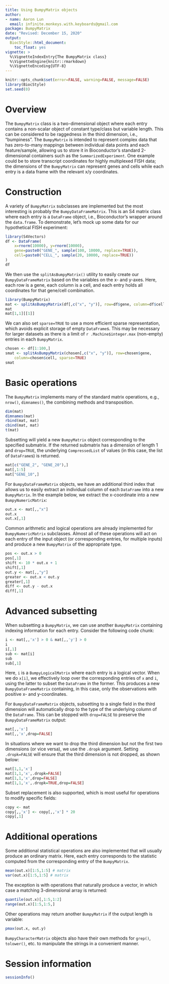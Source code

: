 ```yaml
---
title: Using BumpyMatrix objects
author:
- name: Aaron Lun
  email: infinite.monkeys.with.keyboards@gmail.com
package: BumpyMatrix
date: "Revised: December 15, 2020"
output:
  BiocStyle::html_document:
    toc_float: yes
vignette: >
  %\VignetteIndexEntry{The BumpyMatrix class}
  %\VignetteEngine{knitr::rmarkdown}
  %\VignetteEncoding{UTF-8}
---
```


```r
knitr::opts_chunk$set(error=FALSE, warning=FALSE, message=FALSE)
library(BiocStyle)
set.seed(0)
```

# Overview

The `BumpyMatrix` class is a two-dimensional object where each entry contains a non-scalar object of constant type/class but variable length.
This can be considered to be raggedness in the third dimension, i.e., "bumpiness".
The `BumpyMatrix` is intended to represent complex data that has zero-to-many mappings between individual data points and each feature/sample,
allowing us to store it in Bioconductor's standard 2-dimensional containers such as the `SummarizedExperiment`.
One example could be to store transcript coordinates for highly multiplexed FISH data;
the dimensions of the `BumpyMatrix` can represent genes and cells while each entry is a data frame with the relevant x/y coordinates.

# Construction

A variety of `BumpyMatrix` subclasses are implemented but the most interesting is probably the `BumpyDataFrameMatrix`.
This is an S4 matrix class where each entry is a `DataFrame` object, i.e., Bioconductor's wrapper around the `data.frame`.
To demonstrate, let's mock up some data for our hypothetical FISH experiment:

```r
library(S4Vectors)
df <- DataFrame(
    x=rnorm(10000), y=rnorm(10000), 
    gene=paste0("GENE_", sample(100, 10000, replace=TRUE)),
    cell=paste0("CELL_", sample(20, 10000, replace=TRUE))
)
df 
```

We then use the `splitAsBumpyMatrix()` utility to easily create our `BumpyDataFrameMatrix` based on the variables on the x- and y-axes.
Here, each row is a gene, each column is a cell, and each entry holds all coordinates for that gene/cell combination.

```r
library(BumpyMatrix)
mat <- splitAsBumpyMatrix(df[,c("x", "y")], row=df$gene, column=df$cell)
mat
mat[1,1][[1]]
```

We can also set `sparse=TRUE` to use a more efficient sparse representation, which avoids explicit storage of empty `DataFrame`s.
This may be necessary for larger datasets as there is a limit of `r .Machine$integer.max` (non-empty) entries in each `BumpyMatrix`.

```r
chosen <- df[1:100,]
smat <- splitAsBumpyMatrix(chosen[,c("x", "y")], row=chosen$gene, 
    column=chosen$cell, sparse=TRUE)
smat
```

# Basic operations

The `BumpyMatrix` implements many of the standard matrix operations, e.g., `nrow()`, `dimnames()`, the combining methods and transposition.

```r
dim(mat)
dimnames(mat)
rbind(mat, mat)
cbind(mat, mat)
t(mat)
```

Subsetting will yield a new `BumpyMatrix` object corresponding to the specified submatrix.
If the returned submatrix has a dimension of length 1 and `drop=TRUE`, the underlying `CompressedList` of values (in this case, the list of `DataFrame`s) is returned.

```r
mat[c("GENE_2", "GENE_20"),]
mat[,1:5]
mat["GENE_10",]
```

For `BumpyDataFrameMatrix` objects, we have an additional third index that allows us to easily extract an individual column of each `DataFrame` into a new `BumpyMatrix`.
In the example below, we extract the x-coordinate into a new `BumpyNumericMatrix`:

```r
out.x <- mat[,,"x"]
out.x
out.x[,1]
```

Common arithmetic and logical operations are already implemented for `BumpyNumericMatrix` subclasses.
Almost all of these operations will act on each entry of the input object (or corresponding entries, for multiple inputs) 
and produce a new `BumpyMatrix` of the appropriate type.

```r
pos <- out.x > 0
pos[,1]
shift <- 10 * out.x + 1
shift[,1]
out.y <- mat[,,"y"]
greater <- out.x < out.y
greater[,1]
diff <- out.y - out.x
diff[,1]
```

# Advanced subsetting

When subsetting a `BumpyMatrix`, we can use another `BumpyMatrix` containing indexing information for each entry.
Consider the following code chunk:

```r
i <- mat[,,'x'] > 0 & mat[,,'y'] > 0
i
i[,1]
sub <- mat[i]
sub
sub[,1]
```

Here, `i` is a `BumpyLogicalMatrix` where each entry is a logical vector.
When we do `x[i]`, we effectively loop over the corresponding entries of `x` and `i`, using the latter to subset the `DataFrame` in the former.
This produces a new `BumpyDataFrameMatrix` containing, in this case, only the observations with positive x- and y-coordinates.

For `BumpyDataFrameMatrix` objects, subsetting to a single field in the third dimension will automatically drop to the type of the underlying column of the `DataFrame`.
This can be stopped with `drop=FALSE` to preserve the `BumpyDataFrameMatrix` output:

```r
mat[,,'x']
mat[,,'x',drop=FALSE]
```

In situations where we want to drop the third dimension but not the first two dimensions (or vice versa), we use the `.dropk` argument.
Setting `.dropk=FALSE` will ensure that the third dimension is not dropped, as shown below:

```r
mat[1,1,'x']
mat[1,1,'x',.dropk=FALSE]
mat[1,1,'x',drop=FALSE]
mat[1,1,'x',.dropk=TRUE,drop=FALSE]
```

Subset replacement is also supported, which is most useful for operations to modify specific fields:

```r
copy <- mat
copy[,,'x'] <- copy[,,'x'] * 20
copy[,1]
```

# Additional operations

Some additional statistical operations are also implemented that will usually produce an ordinary matrix.
Here, each entry corresponds to the statistic computed from the corresponding entry of the `BumpyMatrix`.

```r
mean(out.x)[1:5,1:5] # matrix
var(out.x)[1:5,1:5] # matrix
```

The exception is with operations that naturally produce a vector, in which case a matching 3-dimensional array is returned:

```r
quantile(out.x)[,1:5,1:2]
range(out.x)[1:5,1:5,]
```

Other operations may return another `BumpyMatrix` if the output length is variable:

```r
pmax(out.x, out.y) 
```

`BumpyCharacterMatrix` objects also have their own methods for `grep()`, `tolower()`, etc. to manipulate the strings in a convenient manner.

# Session information {-}

```r
sessionInfo()
```
